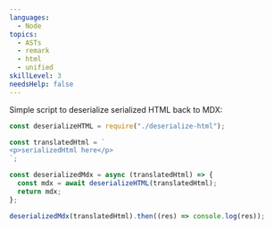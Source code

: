 ```yaml
---
languages:
  - Node
topics:
  - ASTs
  - remark
  - html
  - unified
skillLevel: 3
needsHelp: false
---
```


Simple script to deserialize serialized HTML back to MDX:

```js
const deserializeHTML = require("./deserialize-html");

const translatedHtml = `
<p>serializedHtml here</p>
`;

const deserializedMdx = async (translatedHtml) => {
  const mdx = await deserializeHTML(translatedHtml);
  return mdx;
};

deserializedMdx(translatedHtml).then((res) => console.log(res));
```
